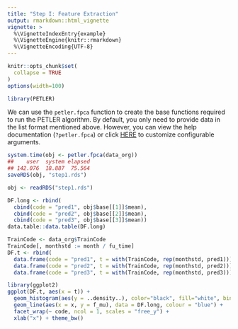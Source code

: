 ```yaml
---
title: "Step I: Feature Extraction"
output: rmarkdown::html_vignette
vignette: >
  %\VignetteIndexEntry{example}
  %\VignetteEngine{knitr::rmarkdown}
  %\VignetteEncoding{UTF-8}
---
```


```r
knitr::opts_chunk$set(
  collapse = TRUE
)
options(width=100)
```

```r
library(PETLER)
```

We can use the `petler.fpca` function to create the base functions required to run the PETLER algorithm. By default, you only need to provide data in the list format mentioned above. However, you can view the help documentation (`?petler.fpca`) or click [HERE](https://celehs.github.io/PETLER/reference/petler.fpca.html) to customize configurable arguments.

```r
system.time(obj <- petler.fpca(data_org))
##    user  system elapsed 
## 142.076  18.887  75.564
saveRDS(obj, "step1.rds")
```

```r
obj <- readRDS("step1.rds")
```

```r
DF.long <- rbind(
  cbind(code = "pred1", obj$base[[1]]$mean),
  cbind(code = "pred2", obj$base[[2]]$mean),
  cbind(code = "pred3", obj$base[[3]]$mean))
data.table::data.table(DF.long)
```

```r
TrainCode <- data_org$TrainCode
TrainCode[, monthstd := month / fu_time]  
DF.t <- rbind(
  data.frame(code = "pred1", t = with(TrainCode, rep(monthstd, pred1))),
  data.frame(code = "pred2", t = with(TrainCode, rep(monthstd, pred2))),
  data.frame(code = "pred3", t = with(TrainCode, rep(monthstd, pred3))))
```

```r
library(ggplot2)
ggplot(DF.t, aes(x = t)) + 
  geom_histogram(aes(y = ..density..), color="black", fill="white", binwidth = 0.01) + 
  geom_line(aes(x = x, y = f_mu), data = DF.long, colour = "blue") + 
  facet_wrap(~ code, ncol = 1, scales = "free_y") + 
  xlab("x") + theme_bw()
```

